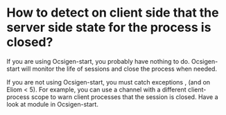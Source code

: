 = How to detect on client side that the server side state for the process is closed? =

If you are using Ocsigen-start, you probably have nothing to do.
Ocsigen-start will monitor the life of sessions and close the process
when needed.

If you are not using Ocsigen-start, you must catch exceptions
{{{Eliom_comet.Channel_full}}},
{{{Eliom_comet.Channel_closed}}} (and {{{Eliom_comet.Process_closed}}}
on Eliom < 5).
For example, you can use a channel with a different client-process scope
to warn client processes that the session is closed.
Have a look at module {{{Os_comet}}} in Ocsigen-start.
